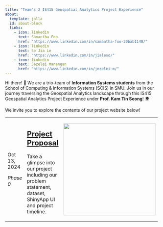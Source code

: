 ```yaml
---
title: "Team's 2 IS415 Geospatial Analytics Project Experience"
about:
  template: jolla
  id: about-block
  links:
    - icon: linkedin
      text: Samantha Foo
      href: "https://www.linkedin.com/in/samantha-foo-30bab1148/"
    - icon: linkedin
      text: So Jia Le
      href: "https://www.linkedin.com/in/jialeso/"
    - icon: linkedin
      text: Jezelei Manangan
      href: "https://www.linkedin.com/in/jezelei-m/"
---
```


::: {#hero-heading}
Hi there! 👋 We are a trio-team of **Information Systems students** from the School of Computing & Information Systems (SCIS) in SMU. Join us in our journey traversing the Geospatial Analytics landscape through this IS415 Geospatial Analytics Project Experience under **Prof. Kam Tin Seong**! 🌍

We invite you to explore the contents of our project website below!
:::

+-------------------+-------------------------------------------------------------------------------------------------------------+---------------------------------------------------+
| <p id="contents"> | ## [**Project Proposal**](https://is415-streetsurfers-g2.netlify.app/proposal/proposal)                     | <p id="contents">                                 |
|                   |                                                                                                             |                                                   |
| Oct 13, 2024      | Take a glimpse into our project including our problem statement, dataset, ShinyApp UI and project timeline. | ![](images/clipboard-2612382224.png){width="300"} |
|                   |                                                                                                             |                                                   |
| *Phase 0*         |                                                                                                             | </p>                                              |
|                   |                                                                                                             |                                                   |
| </p>              |                                                                                                             |                                                   |
+-------------------+-------------------------------------------------------------------------------------------------------------+---------------------------------------------------+
